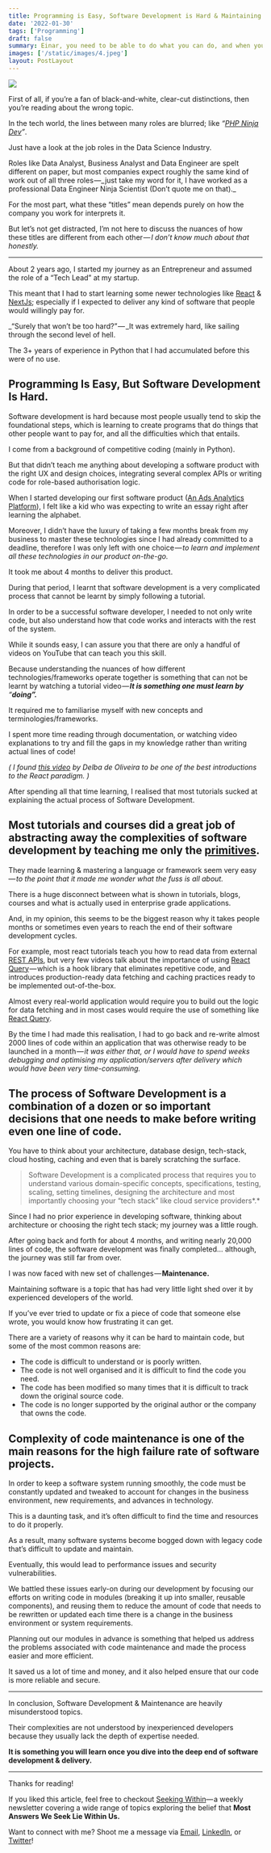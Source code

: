 ```yaml
---
title: Programming is Easy, Software Development is Hard & Maintaining Code is the Hardest
date: '2022-01-30'
tags: ['Programming']
draft: false
summary: Einar, you need to be able to do what you can do, and when you are a software developer, you need to be able to do what you can't do.
images: ['/static/images/4.jpeg']
layout: PostLayout
---
```


![](https://cdn-images-1.medium.com/max/1600/0*XpKdOn7U6ChiIVBM)

First of all, if you’re a fan of black-and-white, clear-cut distinctions, then you’re reading about the wrong topic.

In the tech world, the lines between many roles are blurred; like _“_[_PHP Ninja Dev_](https://www.mendeley.com/careers/job/php-ninja-developer-1292294)_”_.

Just have a look at the job roles in the Data Science Industry.

Roles like Data Analyst, Business Analyst and Data Engineer are spelt different on paper, but most companies expect roughly the same kind of work out of all three roles —_ just take my word for it, I have worked as a professional Data Engineer Ninja Scientist (Don’t quote me on that)._

For the most part, what these “titles” mean depends purely on how the company you work for interprets it.

But let’s not get distracted, I’m not here to discuss the nuances of how these titles are different from each other — *I don’t know much about that honestly.*

---

About 2 years ago, I started my journey as an Entrepreneur and assumed the role of a “Tech Lead” at my startup.

This meant that I had to start learning some newer technologies like [React](https://reactjs.org/) & [NextJs](https://nextjs.org/); especially if I expected to deliver any kind of software that people would willingly pay for.

\_“Surely that won’t be too hard?” — _It was extremely hard, like sailing through the second level of hell.

The 3+ years of experience in Python that I had accumulated before this were of no use.

## **Programming Is Easy, But Software Development Is Hard.**

Software development is hard because most people usually tend to skip the foundational steps, which is learning to create programs that do things that other people want to pay for, and all the difficulties which that entails.

I come from a background of competitive coding (mainly in Python).

But that didn’t teach me anything about developing a software product with the right UX and design choices, integrating several complex APIs or writing code for role-based authorisation logic.

When I started developing our first software product ([An Ads Analytics Platform](https://destro-demo-adsnest.herokuapp.com/)), I felt like a kid who was expecting to write an essay right after learning the alphabet.

Moreover, I didn’t have the luxury of taking a few months break from my business to master these technologies since I had already committed to a deadline, therefore I was only left with one choice — *to learn and implement all these technologies in our product on-the-go.*

It took me about 4 months to deliver this product.

During that period, I learnt that software development is a very complicated process that cannot be learnt by simply following a tutorial.

In order to be a successful software developer, I needed to not only write code, but also understand how that code works and interacts with the rest of the system.

While it sounds easy, I can assure you that there are only a handful of videos on YouTube that can teach you this skill.

Because understanding the nuances of how different technologies/frameworks operate together is something that can not be learnt by watching a tutorial video — **_It is something one must learn by_** _“_**_doing”._**

It required me to familiarise myself with new concepts and terminologies/frameworks.

I spent more time reading through documentation, or watching video explanations to try and fill the gaps in my knowledge rather than writing actual lines of code!

_( I found_ [_this video_](https://www.youtube.com/watch?v=jsYBiB6Vt9w) _by Delba de Oliveira to be one of the best introductions to the React paradigm. )_

After spending all that time learning, I realised that most tutorials sucked at explaining the actual process of Software Development.

## **Most tutorials and courses did a great job of abstracting away the complexities of software development by teaching me only the** [**primitives**](https://en.wikipedia.org/wiki/Language_primitive#:~:text=In%20computing%2C%20language%20primitives%20are,an%20expression%20in%20a%20language.)**.**

They made learning & mastering a language or framework seem very easy — *to the point that it made me wonder what the fuss is all about.*

There is a huge disconnect between what is shown in tutorials, blogs, courses and what is actually used in enterprise grade applications.

And, in my opinion, this seems to be the biggest reason why it takes people months or sometimes even years to reach the end of their software development cycles.

For example, most react tutorials teach you how to read data from external [REST APIs](https://www.redhat.com/en/topics/api/what-is-a-rest-api#:~:text=A%20REST%20API%20%28also%20known,by%20computer%20scientist%20Roy%20Fielding.), but very few videos talk about the importance of using [React Query](https://react-query.tanstack.com/) — which is a hook library that eliminates repetitive code, and introduces production-ready data fetching and caching practices ready to be implemented out-of-the-box.

Almost every real-world application would require you to build out the logic for data fetching and in most cases would require the use of something like [React Query](https://react-query.tanstack.com/).

By the time I had made this realisation, I had to go back and re-write almost 2000 lines of code within an application that was otherwise ready to be launched in a month — *it was either that, or I would have to spend weeks debugging and optimising my application/servers after delivery which would have been very time-consuming.*

## **The process of Software Development is a combination of a dozen or so important decisions that one needs to make before writing even one line of code.**

You have to think about your architecture, database design, tech-stack, cloud hosting, caching and even that is barely scratching the surface.

> Software Development is a complicated process that requires you to understand various domain-specific concepts, specifications, testing, scaling, setting timelines, designing the architecture and most importantly choosing your “tech stack” like cloud service providers*.*

Since I had no prior experience in developing software, thinking about architecture or choosing the right tech stack; my journey was a little rough.

After going back and forth for about 4 months, and writing nearly 20,000 lines of code, the software development was finally completed… although, the journey was still far from over.

I was now faced with new set of challenges — **Maintenance.**

Maintaining software is a topic that has had very little light shed over it by experienced developers of the world.

If you’ve ever tried to update or fix a piece of code that someone else wrote, you would know how frustrating it can get.

There are a variety of reasons why it can be hard to maintain code, but some of the most common reasons are:

- The code is difficult to understand or is poorly written.
- The code is not well organised and it is difficult to find the code you need.
- The code has been modified so many times that it is difficult to track down the original source code.
- The code is no longer supported by the original author or the company that owns the code.

## **Complexity of code maintenance is one of the main reasons for the high failure rate of software projects.**

In order to keep a software system running smoothly, the code must be constantly updated and tweaked to account for changes in the business environment, new requirements, and advances in technology.

This is a daunting task, and it’s often difficult to find the time and resources to do it properly.

As a result, many software systems become bogged down with legacy code that’s difficult to update and maintain.

Eventually, this would lead to performance issues and security vulnerabilities.

We battled these issues early-on during our development by focusing our efforts on writing code in modules (breaking it up into smaller, reusable components), and reusing them to reduce the amount of code that needs to be rewritten or updated each time there is a change in the business environment or system requirements.

Planning out our modules in advance is something that helped us address the problems associated with code maintenance and made the process easier and more efficient.

It saved us a lot of time and money, and it also helped ensure that our code is more reliable and secure.

---

In conclusion, Software Development & Maintenance are heavily misunderstood topics.

Their complexities are not understood by inexperienced developers because they usually lack the depth of expertise needed.

**It is something you will learn once you dive into the deep end of software development & delivery.**

---

Thanks for reading!

If you liked this article, feel free to checkout [Seeking Within](https://seekingwithin.substack.com/)— a weekly newsletter covering a wide range of topics exploring the belief that **Most Answers We Seek Lie Within Us.**

Want to connect with me? Shoot me a message via [Email](http://mailto:reuben3699@gmail.com/), [LinkedIn](https://linkedin.com.in/reubence), or [Twitter](https://twitter.com/reuben_rapose)!
